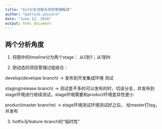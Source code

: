 ```yaml
---
title: "Git分支流程与项目管理解读"
author: "patrick.unicorn"
date: "June 12, 2016"
output: html_document
---
```


## 两个分析角度

1. 将图中的timeline分为两个stage： 从0到1；从1到N

2. 把动态的项目管理过程结合：

develop(develope branch) -> 发布到开发集成环境 测试


staging(release branch) -> 测试差不多的可以发布的时，切该分支，并发布到stage环境进行继续测试，stage环境需要和product环境差异性更小  

product(master branche) -> stage环境测试环境测试好之后， 给master打tag，并发布

3. hotfix与feature-branch的“临时性”